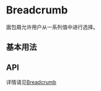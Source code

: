 

<Meta of={BreadcrumbStories} />

# Breadcrumb
面包屑允许用户从一系列值中进行选择。

## 基本用法
<Canvas of={BreadcrumbStories.Basic}/>


## API
详情请见<a href="https://react-bootstrap.github.io/docs/components/breadcrumb/#api">Breadcrumb</a>